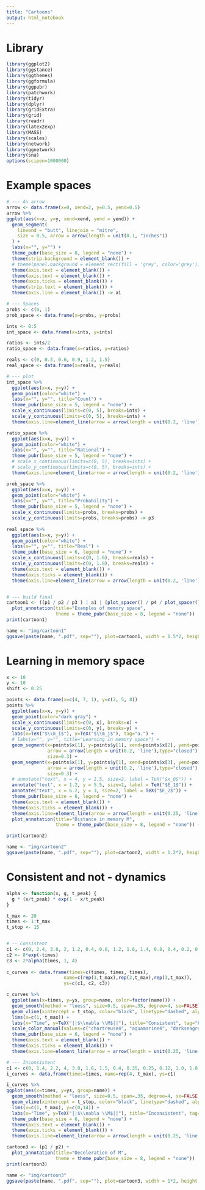 ```yaml
---
title: "Cartoons"
output: html_notebook
---
```


# Library
```r
library(ggplot2)
library(ggstance)
library(ggthemes)
library(ggformula)
library(ggpubr)
library(patchwork)
library(tidyr)
library(dplyr)
library(gridExtra)
library(grid)
library(readr)
library(latex2exp)
library(MASS) 
library(scales)
library(network)
library(ggnetwork)
library(sna)
options(scipen=1000000)
```

# Example spaces
```r
# --- An arrow
arrow <- data.frame(x=0, xend=2, y=0.5, yend=0.5)
arrow %>% 
ggplot(aes(x=x, y=y, xend=xend, yend = yend)) +
  geom_segment(
    lineend = "butt", linejoin = "mitre",
    size = 0.5, arrow = arrow(length = unit(0.1, "inches"))
  ) +
  labs(x="", y="") +
  theme_pubr(base_size = 8, legend = "none") +
  theme(strip.background = element_blank()) +
  # theme(panel.background = element_rect(fill = 'grey', color='grey')) +
  theme(axis.text = element_blank()) +
  theme(axis.text = element_blank()) +
  theme(axis.ticks = element_blank()) +
  theme(strip.text = element_blank()) +
  theme(axis.line = element_blank()) -> a1

# --- Spaces
probs <- c(0, 1)
prob_space <- data.frame(x=probs, y=probs)

ints <- 0:5
int_space <- data.frame(x=ints, y=ints)

ratios <- ints/2
ratio_space <- data.frame(x=ratios, y=ratios)

reals <- c(0, 0.3, 0.6, 0.9, 1.2, 1.5)
real_space <- data.frame(x=reals, y=reals)

# --- plot
int_space %>%
  ggplot(aes(x=x, y=y)) +
  geom_point(color="white") +
  labs(x="", y="", title="Count") +
  theme_pubr(base_size = 5, legend = "none") +
  scale_x_continuous(limits=c(0, 5), breaks=ints) +
  scale_y_continuous(limits=c(0, 5), breaks=ints) +
  theme(axis.line=element_line(arrow = arrow(length = unit(0.2, 'line')))) -> p1

ratio_space %>%
  ggplot(aes(x=x, y=y)) +
  geom_point(color="white") +
  labs(x="", y="", title="Rational") +
  theme_pubr(base_size = 5, legend = "none") +
  # scale_x_continuous(limits=c(0, 5), breaks=ints) +
  # scale_y_continuous(limits=c(0, 5), breaks=ints) +
  theme(axis.line=element_line(arrow = arrow(length = unit(0.2, 'line')))) -> p2

prob_space %>% 
  ggplot(aes(x=x, y=y)) +
  geom_point(color="white") +
  labs(x="", y="", title="Probability") +
  theme_pubr(base_size = 5, legend = "none") +
  scale_x_continuous(limits=probs, breaks=probs) +
  scale_y_continuous(limits=probs, breaks=probs) -> p3
  
real_space %>%
  ggplot(aes(x=x, y=y)) +
  geom_point(color="white") +
  labs(x="", y="", title="Real") +
  theme_pubr(base_size = 6, legend = "none") +
  scale_x_continuous(limits=c(0, 1.6), breaks=reals) +
  scale_y_continuous(limits=c(0, 1.8), breaks=reals) + 
  theme(axis.text = element_blank()) +
  theme(axis.ticks = element_blank()) +
  theme(axis.line=element_line(arrow = arrow(length = unit(0.2, 'line')))) -> p4


# --- build final
cartoon1 <- ((p1 / p2 / p3 ) | a1 | (plot_spacer() / p4 / plot_spacer())) + 
  plot_annotation(title="Examples of memory space",
                  theme = theme_pubr(base_size = 8, legend = "none"))
print(cartoon1)

name <- "img/cartoon1"
ggsave(paste(name, ".pdf", sep=""), plot=cartoon1, width = 1.5*2, height = 1.55*2)
```


# Learning in memory space
```r
x <- 10
y <- 10
shift <- 0.25

points <- data.frame(x=c(4, 7, 1), y=c(2, 5, 8))
points %>% 
  ggplot(aes(x=x, y=y)) +
  geom_point(color="dark gray") + 
  scale_x_continuous(limits=c(0, x), breaks=x) +
  scale_y_continuous(limits=c(0, y), breaks=y) +
  labs(x=TeX("$\\m_i$"), y=TeX("$\\m_j$"), tag="a.") +
  # labs(x="", y="", title="Learning in memory space") +
  geom_segment(x=points$x[1], y=points$y[1], xend=points$x[2], yend=points$y[2], 
               arrow = arrow(length = unit(0.2, 'line'),type="closed"),
               size=0.3) +
  geom_segment(x=points$x[1], y=points$y[1], xend=points$x[3], yend=points$y[3], 
               arrow = arrow(length = unit(0.2, 'line'),type="closed"),
               size=0.3) +
  # annotate("text", x = 4, y = 1.5, size=2, label = TeX("$x_0$")) +
  annotate("text", x = 1.2, y = 5.5, size=2, label = TeX("$E_1$")) +
  annotate("text", x = 6.2, y = 3, size=2, label = TeX("$E_2$")) +
  theme_pubr(base_size = 6, legend = "none") +
  theme(axis.text = element_blank()) +
  theme(axis.ticks = element_blank()) +
  theme(axis.line=element_line(arrow = arrow(length = unit(0.25, 'line')))) +
  plot_annotation(title="Distance in memory M",
                  theme = theme_pubr(base_size = 8, legend = "none")) -> cartoon2

print(cartoon2)

name <- "img/cartoon2"
ggsave(paste(name, ".pdf", sep=""), plot=cartoon2, width = 1.2*2, height = 1.2*2)
```
# Consistent and not - dynamics
```r

alpha <- function(x, g, t_peak) {
  g * (x/t_peak) * exp(1 - x/t_peak)
}

t_max <- 20
times <- 1:t_max
t_stop <- 15


# -- Consistent
c1 <- c(0, 2.4, 3.8, 2, 1.2, 0.4, 0.8, 1.2, 1.6, 1.4, 0.8, 0.4, 0.2, 0.2, 0.1, 0, 0, 0, 0, 0)
c2 <- 8*exp(-times)
c3 <- 2*alpha(times, 1, 4)
  
c_curves <- data.frame(times=c(times, times, times),
                     name=c(rep(1,t_max),rep(2,t_max),rep(3,t_max)),
                     ys=c(c1, c2, c3))

c_curves %>% 
  ggplot(aes(x=times, y=ys, group=name, color=factor(name))) +
  geom_smooth(method = "loess", size=0.5, span=.35, degree=4, se=FALSE) +
  geom_vline(xintercept = t_stop, color="black", linetype="dashed", alpha=0.9, size=0.2) +
  lims(x=c(1, t_max)) + 
  labs(x="Time", y=TeX("||$\\nabla \\M$||"), title="Consistent", tag="b.") +
  scale_color_manual(values=c("chartreuse4", "aquamarine4", "darkseagreen4")) +
  theme_pubr(base_size = 6, legend = "none") +
  theme(axis.text = element_blank()) +
  theme(axis.ticks = element_blank()) +
  theme(axis.line=element_line(arrow = arrow(length = unit(0.25, 'line')))) -> p1

# --- Inconsistent
c1 <- c(0, 1.4, 2.2, 4, 3.8, 1.6, 1.5, 0.4, 0.35, 0.25, 0.12, 1.0, 1.8, 3.2, 6.4, 12.8, 24, 48, 92, 180)
i_curves <- data.frame(times=times, name=rep(4, t_max), ys=c1)

i_curves %>% 
ggplot(aes(x=times, y=ys, group=name)) +
  geom_smooth(method = "loess", size=0.5, span=.35, degree=4, se=FALSE, color="black") +
  geom_vline(xintercept = t_stop, color="black", linetype="dashed", alpha=0.9, size=0.2) +
  lims(x=c(1, t_max), y=c(0,14)) + 
  labs(x="Time", y=TeX("||$\\nabla \\M$||"), title="Inconsistent", tag="c.") +
  theme_pubr(base_size = 6, legend = "none") +
  theme(axis.text = element_blank()) +
  theme(axis.ticks = element_blank()) +
  theme(axis.line=element_line(arrow = arrow(length = unit(0.25, 'line')))) -> p2

cartoon3 <- (p1 / p2) + 
  plot_annotation(title="Deceleration of M",
                  theme = theme_pubr(base_size = 8, legend = "none"))
print(cartoon3)

name <- "img/cartoon3"
ggsave(paste(name, ".pdf", sep=""), plot=cartoon3, width = 1*2, height = 1.2*2)
```

